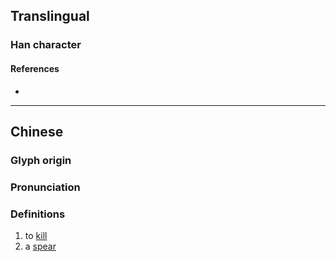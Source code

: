 {{character info}}
==Translingual==

===Han character===
{{Han char|rn=75|rad=木|as=04|sn=8|four=47947|canj=DHNE|ids=⿰木殳}}

====References====
* {{Han ref|kx=0514.020|dkj=14507|dj=0901.070|hdz=21174.020|uh=6778|ud=26488|bh=CCE6|bd=52454}}

----

==Chinese==
{{zh-forms}}

===Glyph origin===
{{Han etym}}

===Pronunciation===
{{zh-pron
|m=shū
|c=syu4
|mc=y
|oc=y
|ma=
|cat=v,n
}}

===Definitions===
{{zh-hanzi}}

# to [[kill]]
# a [[spear]]